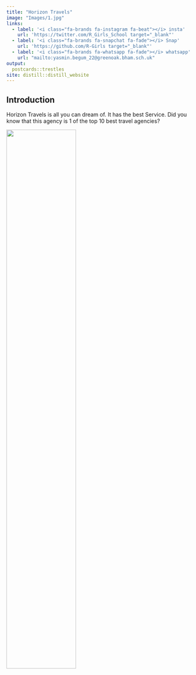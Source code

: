 ```yaml
---
title: "Horizon Travels"
image: "Images/1.jpg"
links:
  - label: '<i class="fa-brands fa-instagram fa-beat"></i> insta'
    url: 'https://twitter.com/R_Girls_School target="_blank"'
  - label: '<i class="fa-brands fa-snapchat fa-fade"></i> Snap'
    url: 'https://github.com/R-Girls target="_blank"'
  - label: '<i class="fa-brands fa-whatsapp fa-fade"></i> whatsapp'
    url: "mailto:yasmin.begum_22@greenoak.bham.sch.uk"
output:
  postcards::trestles
site: distill::distill_website
---
```

 
## Introduction

Horizon Travels is all you can dream of. It has the best Service. Did you know that this agency is 1 of the top 10 best travel agencies?


![](Images/hijabi.webp){width=60%}







